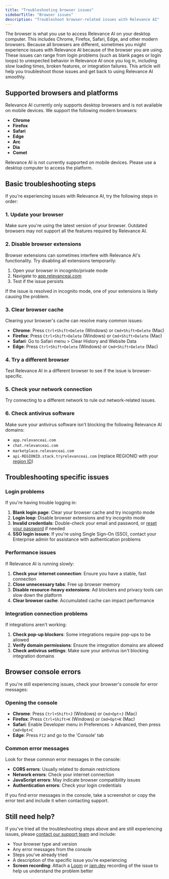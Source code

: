 ```yaml
---
title: "Troubleshooting browser issues"
sidebarTitle: "Browser issues"
description: "Troubleshoot browser-related issues with Relevance AI"
---
```


The browser is what you use to access Relevance AI on your desktop computer. This includes Chrome, Firefox, Safari, Edge, and other modern browsers. Because all browsers are different, sometimes you might experience issues with Relevance AI because of the browser you are using. These issues can range from login problems (such as blank pages or login loops) to unexpected behavior in Relevance AI once you log in, including slow loading times, broken features, or integration failures. This article will help you troubleshoot those issues and get back to using Relevance AI smoothly.

## Supported browsers and platforms

Relevance AI currently only supports desktop browsers and is not available on mobile devices. We support the following modern browsers:

- **Chrome**
- **Firefox** 
- **Safari**
- **Edge**
- **Arc**
- **Dia**
- **Comet**

<Warning>
  Relevance AI is not currently supported on mobile devices. Please use a desktop computer to access the platform.
</Warning>

## Basic troubleshooting steps

If you're experiencing issues with Relevance AI, try the following steps in order:

### 1. Update your browser

Make sure you're using the latest version of your browser. Outdated browsers may not support all the features required by Relevance AI.

### 2. Disable browser extensions

Browser extensions can sometimes interfere with Relevance AI's functionality. Try disabling all extensions temporarily:

1. Open your browser in incognito/private mode
2. Navigate to [app.relevanceai.com](https://app.relevanceai.com)
3. Test if the issue persists

If the issue is resolved in incognito mode, one of your extensions is likely causing the problem.

### 3. Clear browser cache

Clearing your browser's cache can resolve many common issues:

- **Chrome**: Press `Ctrl+Shift+Delete` (Windows) or `Cmd+Shift+Delete` (Mac)
- **Firefox**: Press `Ctrl+Shift+Delete` (Windows) or `Cmd+Shift+Delete` (Mac)
- **Safari**: Go to Safari menu > Clear History and Website Data
- **Edge**: Press `Ctrl+Shift+Delete` (Windows) or `Cmd+Shift+Delete` (Mac)

### 4. Try a different browser

Test Relevance AI in a different browser to see if the issue is browser-specific.

### 5. Check your network connection

Try connecting to a different network to rule out network-related issues.

### 6. Check antivirus software

Make sure your antivirus software isn't blocking the following Relevance AI domains:

- `app.relevanceai.com`
- `chat.relevanceai.com` 
- `marketplace.relevanceai.com`
- `api-REGIONID.stack.tryrelevanceai.com` (replace REGIONID with your [region ID](/get-started/project-management/ids))

## Troubleshooting specific issues

### Login problems

If you're having trouble logging in:

1. **Blank login page**: Clear your browser cache and try incognito mode
2. **Login loop**: Disable browser extensions and try incognito mode
3. **Invalid credentials**: Double-check your email and password, or [reset your password](/get-started/account-management/change-password) if needed
4. **SSO login issues**: If you're using Single Sign-On (SSO), contact your Enterprise admin for assistance with authentication problems

### Performance issues

If Relevance AI is running slowly:

1. **Check your internet connection**: Ensure you have a stable, fast connection
2. **Close unnecessary tabs**: Free up browser memory
3. **Disable resource-heavy extensions**: Ad blockers and privacy tools can slow down the platform
4. **Clear browser cache**: Accumulated cache can impact performance

### Integration connection problems

If integrations aren't working:

1. **Check pop-up blockers**: Some integrations require pop-ups to be allowed
2. **Verify domain permissions**: Ensure the integration domains are allowed
3. **Check antivirus settings**: Make sure your antivirus isn't blocking integration domains

## Browser console errors

If you're still experiencing issues, check your browser's console for error messages:

### Opening the console

- **Chrome**: Press `Ctrl+Shift+J` (Windows) or `Cmd+Opt+J` (Mac)
- **Firefox**: Press `Ctrl+Shift+K` (Windows) or `Cmd+Opt+K` (Mac)
- **Safari**: Enable Developer menu in Preferences > Advanced, then press `Cmd+Opt+C`
- **Edge**: Press `F12` and go to the 'Console' tab

### Common error messages

Look for these common error messages in the console:

- **CORS errors**: Usually related to domain restrictions
- **Network errors**: Check your internet connection
- **JavaScript errors**: May indicate browser compatibility issues
- **Authentication errors**: Check your login credentials

<Info>
  If you find error messages in the console, take a screenshot or copy the error text and include it when contacting support.
</Info>

## Still need help?

If you've tried all the troubleshooting steps above and are still experiencing issues, please [contact our support team](/get-started/support) and include:

- Your browser type and version
- Any error messages from the console
- Steps you've already tried
- A description of the specific issue you're experiencing
- **Screen recording**: Attach a [Loom](https://loom.com) or [jam.dev](https://jam.dev) recording of the issue to help us understand the problem better
